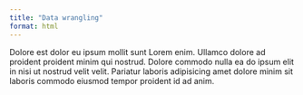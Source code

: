 ```yaml
---
title: "Data wrangling"
format: html
---
```


Dolore est dolor eu ipsum mollit sunt Lorem enim. Ullamco dolore ad proident proident minim qui nostrud. Dolore commodo nulla ea do ipsum elit in nisi ut nostrud velit velit. Pariatur laboris adipisicing amet dolore minim sit laboris commodo eiusmod tempor proident id ad anim.
